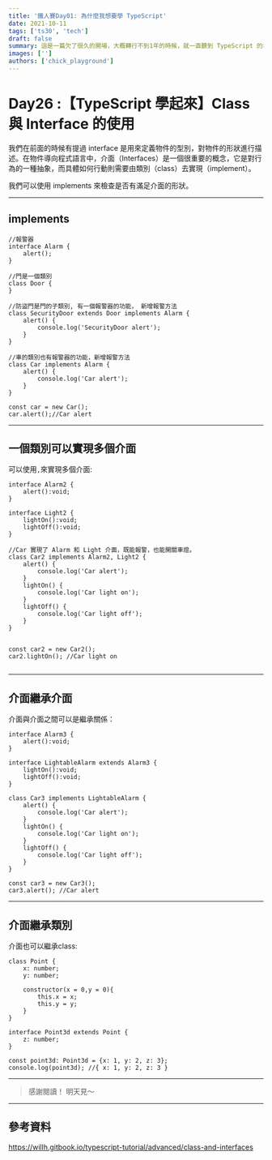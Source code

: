 ```yaml
---
title: '鐵人賽Day01: 為什麼我想要學 TypeScript'
date: 2021-10-11
tags: ['ts30', 'tech']
draft: false
summary: 這是一篇欠了很久的開場，大概轉行不到1年的時候，就一直聽到 TypeScript 的名字，想說到底是啥
images: ['']
authors: ['chick_playground']
---
```


# Day26 :【TypeScript 學起來】Class 與 Interface 的使用

我們在前面的時候有提過 interface 是用來定義物件的型別，對物件的形狀進行描述。在物件導向程式語言中，介面（Interfaces）是一個很重要的概念，它是對行為的一種抽象，而具體如何行動則需要由類別（class）去實現（implement）。

我們可以使用 implements 來檢查是否有滿足介面的形狀。

---

## implements

```typescript=
//報警器
interface Alarm {
    alert();
}

//門是一個類別
class Door {
}

//防盜門是門的子類別, 有一個報警器的功能， 新增報警方法
class SecurityDoor extends Door implements Alarm {
    alert() {
        console.log('SecurityDoor alert');
    }
}

//車的類別也有報警器的功能，新增報警方法
class Car implements Alarm {
    alert() {
        console.log('Car alert');
    }
}

const car = new Car();
car.alert();//Car alert
```

---

## 一個類別可以實現多個介面

可以使用`,`來實現多個介面:

```typescript=
interface Alarm2 {
    alert():void;
}

interface Light2 {
    lightOn():void;
    lightOff():void;
}

//Car 實現了 Alarm 和 Light 介面，既能報警，也能開關車燈。
class Car2 implements Alarm2, Light2 {
    alert() {
        console.log('Car alert');
    }
    lightOn() {
        console.log('Car light on');
    }
    lightOff() {
        console.log('Car light off');
    }
}


const car2 = new Car2();
car2.lightOn(); //Car light on


```

---

## 介面繼承介面

介面與介面之間可以是繼承關係：

```typescript=
interface Alarm3 {
    alert():void;
}

interface LightableAlarm extends Alarm3 {
    lightOn():void;
    lightOff():void;
}

class Car3 implements LightableAlarm {
    alert() {
        console.log('Car alert');
    }
    lightOn() {
        console.log('Car light on');
    }
    lightOff() {
        console.log('Car light off');
    }
}

const car3 = new Car3();
car3.alert(); //Car alert
```

---

## 介面繼承類別

介面也可以繼承class:

```typescript=
class Point {
    x: number;
    y: number;

    constructor(x = 0,y = 0){
        this.x = x;
        this.y = y;
    }
}

interface Point3d extends Point {
    z: number;
}

const point3d: Point3d = {x: 1, y: 2, z: 3};
console.log(point3d); //{ x: 1, y: 2, z: 3 }
```

---

> 感謝閱讀！ 明天見～

---

## 參考資料

https://willh.gitbook.io/typescript-tutorial/advanced/class-and-interfaces
